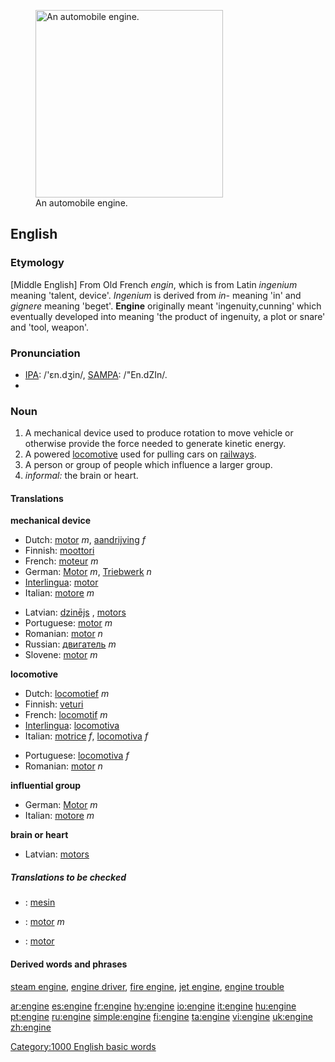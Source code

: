 [[Image:Mercedes V6 DTM Rennmotor 1996.jpg|thumb|300px|right|An automobile engine.]]
==English==

===Etymology===
[Middle English] From Old French ''engin'', which is from Latin ''ingenium'' meaning 'talent, device'. ''Ingenium'' is derived from ''in-'' meaning 'in' and ''gignere'' meaning 'beget'. '''Engine''' originally meant 'ingenuity,cunning' which eventually developed into meaning 'the product of ingenuity, a plot or snare' and 'tool, weapon'.

===Pronunciation===
* [[w:IPA_chart_for_English|IPA]]: /'ɛn.dʒin/, [[w:SAMPA/English|SAMPA]]: /"En.dZIn/.
*{{audio|en-us-engine.ogg|Audio (US)}}

===Noun===
{{en-noun}}

# A mechanical device used to produce rotation to move vehicle or otherwise provide the force needed to generate kinetic energy.
# A powered [[locomotive]] used for pulling cars on [[railway]]s.
# A person or group of people which influence a larger group.
# ''informal:'' the brain or heart.

====Translations====

'''mechanical device'''
{{top}}
*Dutch: [[motor]] ''m'', [[aandrijving]] ''f''
*Finnish: [[moottori]]
*French: [[moteur]] ''m''
*German: [[Motor]] ''m'', [[Triebwerk]] ''n''
*[[Interlingua]]: [[motor]]
*Italian: [[motore]] ''m''
{{mid}}
*Latvian: [[dzinējs]] {{m}}, [[motors]] {{m}}
*Portuguese: [[motor]] ''m''
*Romanian: [[motor]] ''n''
*Russian: [[двигатель]] ''m''
*Slovene: [[motor]] ''m''
{{bottom}}

'''locomotive'''
{{top}}
*Dutch: [[locomotief]] ''m''
*Finnish: [[veturi]]
*French: [[locomotif]] ''m''
*[[Interlingua]]: [[locomotiva]]
*Italian: [[motrice]] ''f'', [[locomotiva]] ''f''
{{mid}}
*Portuguese: [[locomotiva]] ''f''
*Romanian: [[motor]] ''n''
{{bottom}}

'''influential group'''
{{top}}
*German: [[Motor]] ''m''
*Italian: [[motore]] ''m''
{{mid}}
{{bottom}}

'''brain or heart'''
{{top}}
{{mid}}
*Latvian: [[motors]] {{m}}
{{bottom}}

=====Translations to be checked=====
{{checktrans}}

*{{ttbc|Indonesian}}: [[mesin]]
*{{ttbc|Spanish}}: [[motor]] ''m''
*{{ttbc|Swedish}}: [[motor]]

====Derived words and phrases====
[[steam engine]], [[engine driver]], [[fire engine]], [[jet engine]], [[engine trouble]]

[[Category:1000 English basic words]]

[[ar:engine]]
[[es:engine]]
[[fr:engine]]
[[hy:engine]]
[[io:engine]]
[[it:engine]]
[[hu:engine]]
[[pt:engine]]
[[ru:engine]]
[[simple:engine]]
[[fi:engine]]
[[ta:engine]]
[[vi:engine]]
[[uk:engine]]
[[zh:engine]]